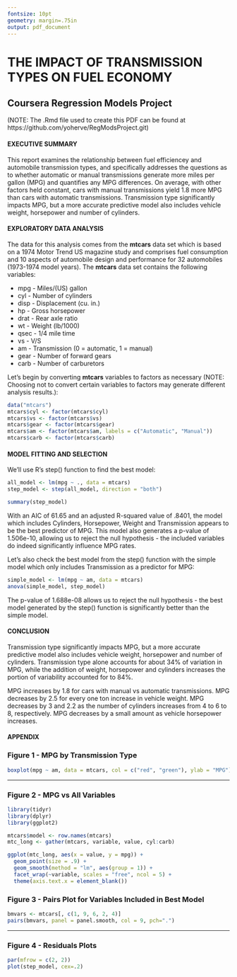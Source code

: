 ```yaml
---
fontsize: 10pt
geometry: margin=.75in
output: pdf_document
---
```


# THE IMPACT OF TRANSMISSION TYPES ON FUEL ECONOMY

## Coursera Regression Models Project   

(NOTE: The .Rmd file used to create this PDF can be found at https://github.com/yoherve/RegModsProject.git)   

#### EXECUTIVE SUMMARY
This report examines the relationship between fuel efficiencey and automobile transmission types, and specifically addresses the questions as to whether automatic or manual transmissions generate more miles per gallon (MPG) and quantifies any MPG differences. On average, with other factors held constant, cars with manual transmissions yield 1.8 more MPG than cars with automatic transmissions. Transmission type significantly impacts MPG, but a more accurate predictive model also includes vehicle weight, horsepower and number of cylinders.

#### EXPLORATORY DATA ANALYSIS
The data for this analysis comes from the **mtcars** data set which is based on a 1974 Motor Trend US magazine study and comprises fuel consumption and 10 aspects of automobile design and performance for 32 automobiles (1973-1974 model years). The **mtcars** data set contains the following variables:

* mpg - Miles/(US) gallon
* cyl - Number of cylinders
* disp - Displacement (cu. in.)
* hp - Gross horsepower
* drat - Rear axle ratio
* wt - Weight (lb/1000)
* qsec - 1/4 mile time
* vs - V/S
* am - Transmission (0 = automatic, 1 = manual)
* gear - Number of forward gears
* carb - Number of carburetors

Let's begin by converting **mtcars** variables to factors as necessary (NOTE: Choosing not to convert certain variables to factors may generate different analysis results.):

```r
data("mtcars")
mtcars$cyl <- factor(mtcars$cyl)
mtcars$vs <- factor(mtcars$vs)
mtcars$gear <- factor(mtcars$gear)
mtcars$am <- factor(mtcars$am, labels = c("Automatic", "Manual"))
mtcars$carb <- factor(mtcars$carb)
```

#### MODEL FITTING AND SELECTION

We'll use R's step() function to find the best model:

```r
all_model <- lm(mpg ~ ., data = mtcars)
step_model <- step(all_model, direction = "both")
```

```r
summary(step_model)
```

With an AIC of 61.65 and an adjusted R-squared value of .8401, the model which includes Cylinders, Horsepower, Weight and Transmission appears to be the best predictor of MPG. This model also generates a p-value of 1.506e-10, allowing us to reject the null hypothesis - the included variables do indeed significantly influence MPG rates.

Let's also check the best model from the step() function with the simple model which only includes Transmission as a predictor for MPG:

```r
simple_model <- lm(mpg ~ am, data = mtcars)
anova(simple_model, step_model)
```

The p-value of 1.688e-08 allows us to reject the null hypothesis - the best model generated by the step() function is significantly better than the simple model.

#### CONCLUSION

Transmission type significantly impacts MPG, but a more accurate predictive model also includes vehicle weight, horsepower and number of cylinders. Transmission type alone accounts for about 34% of variation in MPG, while the addition of weight, horsepower and cylinders increases the portion of variability accounted for to 84%.

MPG increases by 1.8 for cars with manual vs automatic transmissions.
MPG decreases by 2.5 for every one ton increase in vehicle weight.
MPG decreases by 3 and 2.2 as the number of cylinders increases from 4 to 6 to 8, respectively.
MPG decreases by a small amount as vehicle horsepower increases.

\pagebreak

#### APPENDIX

### Figure 1 - MPG by Transmission Type
   
```r
boxplot(mpg ~ am, data = mtcars, col = c("red", "green"), ylab = "MPG")
```

---

### Figure 2 - MPG vs All Variables  

```r
library(tidyr)
library(dplyr)
library(ggplot2)
```

```r
mtcars$model <- row.names(mtcars)
mtc_long <- gather(mtcars, variable, value, cyl:carb)

ggplot(mtc_long, aes(x = value, y = mpg)) +
  geom_point(size = .9) + 
  geom_smooth(method = "lm", aes(group = 1)) +
  facet_wrap(~variable, scales = "free", ncol = 5) +
  theme(axis.text.x = element_blank())
```

### Figure 3 - Pairs Plot for Variables Included in Best Model  

```r
bmvars <- mtcars[, c(1, 9, 6, 2, 4)]
pairs(bmvars, panel = panel.smooth, col = 9, pch=".")
```

---

### Figure 4 - Residuals Plots  

```r
par(mfrow = c(2, 2))
plot(step_model, cex=.2)
```